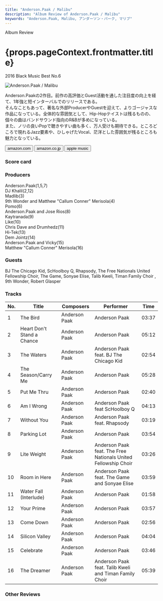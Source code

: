 ```yaml
---
title: "Anderson.Paak / Malibu"
description: "Album Review of Anderson.Paak / Malibu"
keywords: "Anderson.Paak, Malibu, アンダーソン・パーク, マリブ"
---
```






<p className="largeP">Album Review</p>
<h1 className="h1--no--margin">{props.pageContext.frontmatter.title}</h1>
<p className="largeP">
  <Link to="/best50/2016/">2016 Black Music Best No.6</Link>
</p>

<Row  className="image-card-group">
	<Column colMd={"3"} colLg={"4"} noGutterMdLeft="">
       <ImageCard>

![Anderson.Paak / Malibu](../../images/cd/andersonpaak2L.jpg)

</ImageCard>
	</Column>
	<Column colMd={"4"} colLg={"8"} noGutterMdLeft="">
		<p>
			Anderson.Paakの2作目。前作の高評価とGuest活動を通した注目度の向上を経て、1年強と短インターバルでのリリースである。
			<BR/>そんなこともあって、著名な外部ProducerやGuestを迎えて、よりゴージャスな作品になっている。全体的な雰囲気として、Hip-Hopテイストは残るものの、個々の曲はバンドサウンド指向のR&Bが多めになっている。
			<BR/>また、ノリの良いPopで聴きやすい曲も多く、万人受けも期待できる。ところどころで現れるJazz要素や、ひしゃげたVocal、茫洋とした雰囲気が残るところも魅力となっている。
		</p>
    <div>
			<Button className="button-right-mergin"  href="https://amzn.to/3q7Qon9" kind="primary" size="small" renderIcon={ArrowUpRight24}>
   	 		amazon.com
     	</Button>
	 		<Button className="button-right-mergin"  href="https://amzn.to/3bo1116" kind="secondary" size="small" renderIcon={ArrowUpRight24}>
    		amazon.co.jp
    	</Button>
			<Button className="button-right-mergin"  href="https://apple.co/39eCxVr" kind="tertiary" size="small" renderIcon={ArrowUpRight24}>
    		apple music
    	</Button>
	 	</div>
	</Column>
</Row>
<Row >
	<Column colMd={"4"} colLg={"4"} noGutterMdLeft="">
		<div>
  		<h3>Score card</h3>
			<SliderJS1 value="4" />
  		<SliderJS2 value="1" />
			<SliderJS3 value="1" />
  		<SliderJS4 value="9" />
		</div>
	</Column>
	<Column colMd={"4"} colLg={"8"} noGutterMdLeft="">
		<div>
			<h3>Producers</h3>
			<p>
				Anderson.Paak(1,5,7)
				<Br/>DJ Khalil(2,12)
				<Br/>Madlib(3)
				<Br/>9th Wonder and Matthew "Callum Conner" Merisola(4)
				<Br/>Pomo(6)
				<Br/>Anderson.Paak and Jose Rios(8)
				<Br/>Kaytranada(9)
				<Br/>Like(10)
				<Br/>Chris Dave and Drumhedz(11)
				<Br/>Hi-Tek(13)
				<Br/>Dem Jointz(14)
				<Br/>Anderson.Paak and Vicky(15)
				<Br/>Matthew "Callum Conner" Merisola(16)
			</p>
			<h3>Guests</h3>
			<p>
				BJ The Chicago Kid, ScHoolboy Q, Rhapsody, The Free Nationals United Fellowship Choir, The Game, Sonyae Elise, Talib Kweli, Timan Family Choir , 9th Wonder, Robert Glasper
			</p>
		</div>
	</Column>
</Row>

<h3>Tracks</h3>

| No. | Title                      | Composers     | Performer                                                      | Time  |
| --- | -------------------------- | ------------- | -------------------------------------------------------------- | ----- |
| 1   | The Bird                   | Anderson Paak | Anderson Paak                                                  | 03:37 |
| 2   | Heart Don't Stand a Chance | Anderson Paak | Anderson Paak                                                  | 05:12 |
| 3   | The Waters                 | Anderson Paak | Anderson Paak feat. BJ The Chicago Kid                         | 02:54 |
| 4   | The Season/Carry Me        | Anderson Paak | Anderson Paak                                                  | 05:28 |
| 5   | Put Me Thru                | Anderson Paak | Anderson Paak                                                  | 02:40 |
| 6   | Am I Wrong                 | Anderson Paak | Anderson Paak feat ScHoolboy Q                                 | 04:13 |
| 7   | Without You                | Anderson Paak | Anderson Paak feat. Rhapsody                                   | 03:19 |
| 8   | Parking Lot                | Anderson Paak | Anderson Paak                                                  | 03:54 |
| 9   | Lite Weight                | Anderson Paak | Anderson Paak feat. The Free Nationals United Fellowship Choir | 03:26 |
| 10  | Room in Here               | Anderson Paak | Anderson Paak feat. The Game and Sonyae Elise                  | 03:59 |
| 11  | Water Fall (Interlude)     | Anderson Paak | Anderson Paak                                                  | 01:58 |
| 12  | Your Prime                 | Anderson Paak | Anderson Paak                                                  | 03:57 |
| 13  | Come Down                  | Anderson Paak | Anderson Paak                                                  | 02:56 |
| 14  | Silicon Valley             | Anderson Paak | Anderson Paak                                                  | 04:04 |
| 15  | Celebrate                  | Anderson Paak | Anderson Paak                                                  | 03:46 |
| 16  | The Dreamer                | Anderson Paak | Anderson Paak feat. Talib Kweli and Timan Family Choir         | 05:39 |

<h3>Other Reviews</h3>

<Row>
  <Column colMd={3} colLg={3} noGutterMdLeft>
    <Review1 />
  </Column>
  <Column colMd={3} colLg={3} noGutterMdLeft>
    <Review2 />
  </Column>
</Row>

<Row>
  <Column colMd={3} colLg={3} noGutterMdLeft>
    <Review3 />
  </Column>
</Row>

